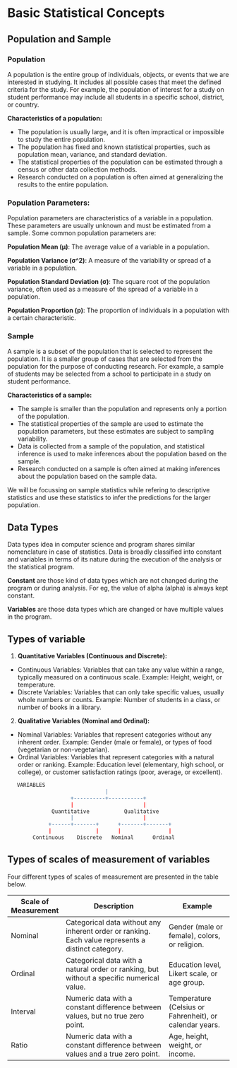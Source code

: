 # Basic Statistical Concepts

## Population and Sample

### Population

A population is the entire group of individuals, objects, or events that we are interested in studying. It includes all possible cases that meet the defined criteria for the study. For example, the population of interest for a study on student performance may include all students in a specific school, district, or country.

**Characteristics of a population:**

-   The population is usually large, and it is often impractical or impossible to study the entire population.
-   The population has fixed and known statistical properties, such as population mean, variance, and standard deviation.
-   The statistical properties of the population can be estimated through a census or other data collection methods.
-   Research conducted on a population is often aimed at generalizing the results to the entire population.

### Population Parameters:

Population parameters are characteristics of a variable in a population. These parameters are usually unknown and must be estimated from a sample. Some common population parameters are:

**Population Mean (μ)**: The average value of a variable in a population.

**Population Variance (σ\^2)**: A measure of the variability or spread of a variable in a population.

**Population Standard Deviation (σ)**: The square root of the population variance, often used as a measure of the spread of a variable in a population.

**Population Proportion (p)**: The proportion of individuals in a population with a certain characteristic.

### Sample

A sample is a subset of the population that is selected to represent the population. It is a smaller group of cases that are selected from the population for the purpose of conducting research. For example, a sample of students may be selected from a school to participate in a study on student performance.

**Characteristics of a sample:**

-   The sample is smaller than the population and represents only a portion of the population.
-   The statistical properties of the sample are used to estimate the population parameters, but these estimates are subject to sampling variability.
-   Data is collected from a sample of the population, and statistical inference is used to make inferences about the population based on the sample.
-   Research conducted on a sample is often aimed at making inferences about the population based on the sample data.

We will be focussing on sample statistics while refering to descriptive statistics and use these statistics to infer the predictions for the larger population.

## Data Types

Data types idea in computer science and program shares similar nomenclature in case of statistics. Data is broadly classified into constant and variables in terms of its nature during the execution of the analysis or the statistical program.

**Constant** are those kind of data types which are not changed during the program or during analysis. For eg, the value of alpha (alpha) is always kept constant.

**Variables** are those data types which are changed or have multiple values in the program.

## Types of variable

1.  **Quantitative Variables (Continuous and Discrete):**

-   Continuous Variables: Variables that can take any value within a range, typically measured on a continuous scale. Example: Height, weight, or temperature.
-   Discrete Variables: Variables that can only take specific values, usually whole numbers or counts. Example: Number of students in a class, or number of books in a library.

2.  **Qualitative Variables (Nominal and Ordinal):**

-   Nominal Variables: Variables that represent categories without any inherent order. Example: Gender (male or female), or types of food (vegetarian or non-vegetarian).
-   Ordinal Variables: Variables that represent categories with a natural order or ranking. Example: Education level (elementary, high school, or college), or customer satisfaction ratings (poor, average, or excellent).

```r
   VARIABLES
                               |
                    +----------+-----------+
                    |                      |
              Quantitative           Qualitative
                    |                      |
             +------+-------+      +-------+-------+
             |              |      |               |
        Continuous    Discrete   Nominal      Ordinal

```

## Types of scales of measurement of variables

Four different types of scales of measurement are presented in the table below.

| **Scale of Measurement** | **Description**                                                                                    | **Example**                                             |
|--------------------------|----------------------------------------------------------------------------------------------------|---------------------------------------------------------|
| Nominal                  | Categorical data without any inherent order or ranking. Each value represents a distinct category. | Gender (male or female), colors, or religion.           |
| Ordinal                  | Categorical data with a natural order or ranking, but without a specific numerical value.          | Education level, Likert scale, or age group.            |
| Interval                 | Numeric data with a constant difference between values, but no true zero point.                    | Temperature (Celsius or Fahrenheit), or calendar years. |
| Ratio                    | Numeric data with a constant difference between values and a true zero point.                      | Age, height, weight, or income.                         |
